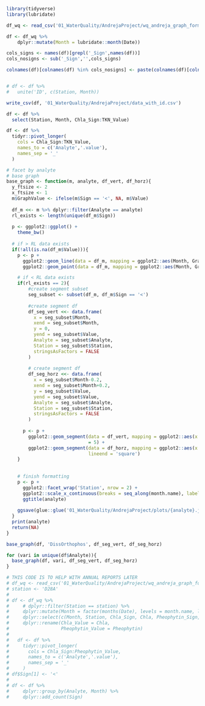 ```r
library(tidyverse)
library(lubridate)

df_wq <- read_csv('01_WaterQuality/AndrejaProject/wq_andreja_graph_formatted.csv')

df <- df_wq %>%
    dplyr::mutate(Month = lubridate::month(Date))

cols_signs <- names(df)[grepl('_Sign',names(df))]
cols_nosigns <- sub('_Sign','',cols_signs)

colnames(df)[colnames(df) %in% cols_nosigns] <- paste(colnames(df)[colnames(df) %in% cols_nosigns], 'Value', sep = '_')


# df <- df %>%
#   unite('ID', c(Station, Month))

write_csv(df, '01_WaterQuality/AndrejaProject/data_with_id.csv')

df <- df %>%
  select(Station, Month, Chla_Sign:TKN_Value)

df <- df %>%
  tidyr::pivot_longer(
    cols = Chla_Sign:TKN_Value,
    names_to = c('Analyte','.value'),
    names_sep = '_'
  )

# facet by analyte
# base graph
base_graph <- function(m, analyte, df_vert, df_horz){
  y_ftsize <- 2
  x_ftsize <- 1
  m$GraphValue <- ifelse(m$Sign == '<', NA, m$Value)
  
  df_m <<- m %>% dplyr::filter(Analyte == analyte)
  rl_exists <- length(unique(df_m$Sign))
  
  p <- ggplot2::ggplot() +
    theme_bw()
  
  # if > RL data exists
  if(!all(is.na(df_m$Value))){
    p <- p +
      ggplot2::geom_line(data = df_m, mapping = ggplot2::aes(Month, GraphValue, group = Station, color = Station), na.rm = TRUE, linewidth = .6) +
      ggplot2::geom_point(data = df_m, mapping = ggplot2::aes(Month, GraphValue, group = Station, color = Station), na.rm = TRUE, size = 2)

    # if < RL data exists
    if(rl_exists == 2){
        #create segment subset
        seg_subset <- subset(df_m, df_m$Sign == '<')
        
        #create segment df
        df_seg_vert <<- data.frame(
          x = seg_subset$Month,
          xend = seg_subset$Month,
          y = 0,
          yend = seg_subset$Value,
          Analyte = seg_subset$Analyte,
          Station = seg_subset$Station,
          stringsAsFactors = FALSE
        )
        
        # create segment df
        df_seg_horz <<- data.frame(
          x = seg_subset$Month-0.2,
          xend = seg_subset$Month+0.2,
          y = seg_subset$Value,
          yend = seg_subset$Value,
          Analyte = seg_subset$Analyte,
          Station = seg_subset$Station,
          stringsAsFactors = FALSE
        )
        
      p <- p +
        ggplot2::geom_segment(data = df_vert, mapping = ggplot2::aes(x = x, xend = xend, y = y, yend = yend, color = Station), linewidth = .6, lty
                              = 5) +
        ggplot2::geom_segment(data = df_horz, mapping = ggplot2::aes(x = x, xend = xend, y = y, yend = yend, color = Station), linewidth = .6,
                              lineend = 'square')
    }
  
    
    # finish formatting
    p <- p +
      ggplot2::facet_wrap('Station', nrow = 2) +
      ggplot2::scale_x_continuous(breaks = seq_along(month.name), labels = month.abb) +
      ggtitle(analyte)
    
    ggsave(glue::glue('01_WaterQuality/AndrejaProject/plots/{analyte}.jpg'), plot = p, width = 12, height = 6)
  }
  print(analyte)
  return(NA)
}

base_graph(df, 'DissOrthophos', df_seg_vert, df_seg_horz)

for (vari in unique(df$Analyte)){
  base_graph(df, vari, df_seg_vert, df_seg_horz)
}


```

```r
# THIS CODE IS TO HELP WITH ANNUAL REPORTS LATER
# df_wq <- read_csv('01_WaterQuality/AndrejaProject/wq_andreja_graph_formatted.csv')
# station <- 'D28A'
# 
# df <- df_wq %>%
#     # dplyr::filter(Station == station) %>%
#     dplyr::mutate(Month = factor(months(Date), levels = month.name, labels = month.abb)) %>%
#     dplyr::select(c(Month, Station, Chla_Sign, Chla, Pheophytin_Sign, Pheophytin)) %>%
#     dplyr::rename(Chla_Value = Chla,
#                   Pheophytin_Value = Pheophytin)
#   
#   df <- df %>%
#     tidyr::pivot_longer(
#       cols = Chla_Sign:Pheophytin_Value,
#       names_to = c('Analyte','.value'),
#       names_sep = '_'
#     )
# df$Sign[1] <- '<'
#   
# df <- df %>%
#     dplyr::group_by(Analyte, Month) %>%
#     dplyr::add_count(Sign)
```

